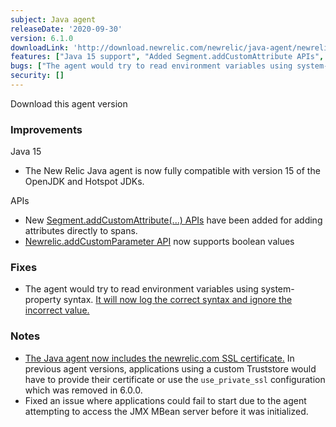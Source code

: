 ```yaml
---
subject: Java agent
releaseDate: '2020-09-30'
version: 6.1.0
downloadLink: 'http://download.newrelic.com/newrelic/java-agent/newrelic-agent/6.1.0/'
features: ["Java 15 support", "Added Segment.addCustomAttribute APIs", "Newrelic.addCustomParameter API now supports boolean values", "The Java agent now includes the newrelic.com SSL certificate"]
bugs: ["The agent would try to read environment variables using system-property syntax", "Fixed an issue where applications could fail to start due to the agent attempting to access the JMX MBean server before it was initialized"]
security: []
---
```

<ButtonGroup>
  <ButtonLink
    role="button"
    to="https://download.newrelic.com/newrelic/java-agent/newrelic-agent/6.1.0/"
    variant="primary"
  >
    Download this agent version
  </ButtonLink>
</ButtonGroup>

### Improvements

Java 15

* The New Relic Java agent is now fully compatible with version 15 of the OpenJDK and Hotspot JDKs.

APIs

* New [Segment.addCustomAttribute(...) APIs](https://newrelic.github.io/java-agent-api/javadoc/com/newrelic/api/agent/Segment.html) have been added for adding attributes directly to spans.
* [Newrelic.addCustomParameter API](https://github.com/newrelic/newrelic-java-agent/pull/70) now supports boolean values

### Fixes

* The agent would try to read environment variables using system-property syntax. [It will now log the correct syntax and ignore the incorrect value.](https://github.com/newrelic/newrelic-java-agent/pull/39)

### Notes

* [The Java agent now includes the newrelic.com SSL certificate.](https://github.com/newrelic/newrelic-java-agent/pull/54) In previous agent versions, applications using a custom Truststore would have to provide their certificate or use the `use_private_ssl` configuration which was removed in 6.0.0.
* Fixed an issue where applications could fail to start due to the agent attempting to access the JMX MBean server before it was initialized.
